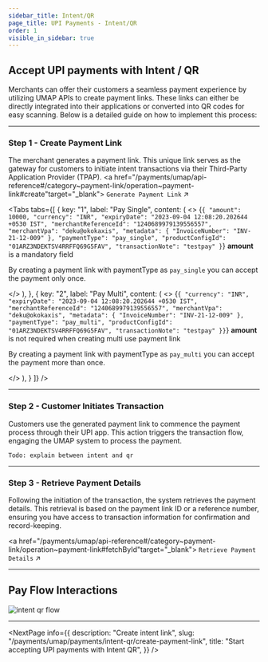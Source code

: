 ```yaml
---
sidebar_title: Intent/QR
page_title: UPI Payments - Intent/QR
order: 1
visible_in_sidebar: true
---
```


## Accept UPI payments with Intent / QR

Merchants can offer their customers a seamless payment experience by utilizing UMAP APIs to create payment links. These links can either be directly integrated into their applications or converted into QR codes for easy scanning. Below is a detailed guide on how to implement this process:

<hr class="primary" />

### Step 1 - Create Payment Link
The merchant generates a payment link. This unique link serves as the gateway for customers to initiate intent transactions via their Third-Party Application Provider (TPAP).
<a href="/payments/umap/api-reference#/category~payment-link/operation~payment-link#create"target="_blank">
    <code>Generate Payment Link</code> ↗
</a>

<Tabs
  tabs={[
    {
      key: "1",
      label: "Pay Single",
      content: (
        <>
          <CodeBlockWithCopy language="json">
            {`{
  "amount": 10000,
  "currency": "INR",
  "expiryDate": "2023-09-04 12:08:20.202644 +0530 IST",
  "merchantReferenceId": "1240689979139556557",
  "merchantVpa": "deku@okokaxis",
  "metadata": {
      "InvoiceNumber": "INV-21-12-009"
  },
  "paymentType": "pay_single",
  "productConfigId": "01ARZ3NDEKTSV4RRFFQ69G5FAV",
  "transactionNote": "testpay"
}`}
          </CodeBlockWithCopy>
          <Callout type="note">
            <strong>amount</strong> is a mandatory field
          </Callout>
          <br/>
          <p>By creating a payment link with paymentType as <code>pay_single</code>
            you can accept the payment only once.
          </p>
        </>
      ),
    },
     {
      key: "2",
      label: "Pay Multi",
      content: (
        <>
          <CodeBlockWithCopy language="json">
            {`{
  "currency": "INR",
  "expiryDate": "2023-09-04 12:08:20.202644 +0530 IST",
  "merchantReferenceId": "1240689979139556557",
  "merchantVpa": "deku@okokaxis",
  "metadata": {
      "InvoiceNumber": "INV-21-12-009"
  },
  "paymentType": "pay_multi",
  "productConfigId": "01ARZ3NDEKTSV4RRFFQ69G5FAV",
  "transactionNote": "testpay"
}}`}
          </CodeBlockWithCopy>
         <Callout type="note">
            <strong>amount</strong> is not required when creating multi use payment link
          </Callout>
          <br/>
          <p>By creating a payment link with paymentType as <code>pay_multi</code>
            you can accept the payment more than once.
          </p>
        </>
      ),
    }
  ]}
/>

<hr class="primary" />

### Step 2 - Customer Initiates Transaction
Customers use the generated payment link to commence the payment process through their UPI app. This action triggers the transaction flow, engaging the UMAP system to process the payment.

`Todo: explain between intent and qr`

<hr class="primary" />

### Step 3 - Retrieve Payment Details
Following the initiation of the transaction, the system retrieves the payment details. This retrieval is based on the payment link ID or a reference number, ensuring you have access to transaction information for confirmation and record-keeping.

<a href="/payments/umap/api-reference#/category~payment-link/operation~payment-link#fetchById"target="_blank">
    <code>Retrieve Payment Details</code> ↗
</a>

<hr class="primary" />

## Pay Flow Interactions

<img
  src="https://storage.googleapis.com/strapi-assets/latest/intent/intent.png"
  alt="intent qr flow"
/>

<hr class="primary" />

<NextPage
    info={{
        description: "Create intent link",
        slug: "/payments/umap/payments/intent-qr/create-payment-link",
        title: "Start accepting UPI payments with Intent QR",
    }}
/>